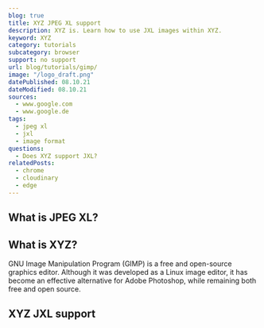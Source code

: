 ```yaml
---
blog: true
title: XYZ JPEG XL support
description: XYZ is. Learn how to use JXL images within XYZ.
keyword: XYZ
category: tutorials
subcategory: browser
support: no support
url: blog/tutorials/gimp/
image: "/logo_draft.png"
datePublished: 08.10.21
dateModified: 08.10.21
sources:
  - www.google.com
  - www.google.de
tags:
  - jpeg xl
  - jxl
  - image format
questions:
  - Does XYZ support JXL?
relatedPosts:
  - chrome
  - cloudinary
  - edge
---
```


## What is JPEG XL?

## What is XYZ?

GNU Image Manipulation Program (GIMP) is a free and open-source graphics editor. Although it was developed as a Linux image editor, it has become an effective alternative for Adobe Photoshop, while remaining both free and open source.

## XYZ JXL support
